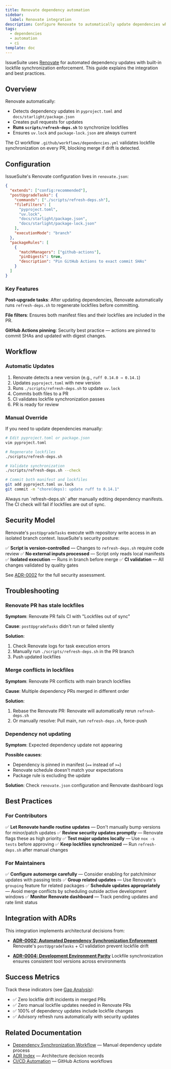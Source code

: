 ```yaml
---
title: Renovate dependency automation
sidebar:
  label: Renovate integration
description: Configure Renovate to automatically update dependencies while maintaining lockfile synchronization.
tags:
  - dependencies
  - automation
  - ci
template: doc
---
```



IssueSuite uses [Renovate](https://docs.renovatebot.com/) for automated dependency updates with built-in lockfile synchronization enforcement. This guide explains the integration and best practices.

## Overview

Renovate automatically:

- Detects dependency updates in `pyproject.toml` and `docs/starlight/package.json`
- Creates pull requests for updates
- **Runs `scripts/refresh-deps.sh`** to synchronize lockfiles
- Ensures `uv.lock` and `package-lock.json` are always current

The CI workflow `.github/workflows/dependencies.yml` validates lockfile synchronization on every PR, blocking merge if drift is detected.

## Configuration

IssueSuite's Renovate configuration lives in `renovate.json`:

```json
{
  "extends": ["config:recommended"],
  "postUpgradeTasks": {
    "commands": ["./scripts/refresh-deps.sh"],
    "fileFilters": [
      "pyproject.toml",
      "uv.lock",
      "docs/starlight/package.json",
      "docs/starlight/package-lock.json"
    ],
    "executionMode": "branch"
  },
  "packageRules": [
    {
      "matchManagers": ["github-actions"],
      "pinDigests": true,
      "description": "Pin GitHub Actions to exact commit SHAs"
    }
  ]
}
```

### Key Features

**Post-upgrade tasks**: After updating dependencies, Renovate automatically runs `refresh-deps.sh` to regenerate lockfiles before committing.

**File filters**: Ensures both manifest files and their lockfiles are included in the PR.

**GitHub Actions pinning**: Security best practice — actions are pinned to commit SHAs and updated with digest changes.

## Workflow

### Automatic Updates

1. Renovate detects a new version (e.g., `ruff 0.14.0 → 0.14.1`)
2. Updates `pyproject.toml` with new version
3. Runs `./scripts/refresh-deps.sh` to update `uv.lock`
4. Commits both files to a PR
5. CI validates lockfile synchronization passes
6. PR is ready for review

### Manual Override

If you need to update dependencies manually:

```bash
# Edit pyproject.toml or package.json
vim pyproject.toml

# Regenerate lockfiles
./scripts/refresh-deps.sh

# Validate synchronization
./scripts/refresh-deps.sh --check

# Commit both manifest and lockfiles
git add pyproject.toml uv.lock
git commit -m "chore(deps): update ruff to 0.14.1"
```

<Aside type="caution">
  Always run `refresh-deps.sh` after manually editing dependency manifests. The
  CI check will fail if lockfiles are out of sync.
</Aside>

## Security Model

Renovate's `postUpgradeTasks` execute with repository write access in an isolated branch context. IssueSuite's security posture:

✅ **Script is version-controlled** — Changes to `refresh-deps.sh` require code review
✅ **No external inputs processed** — Script only reads local manifests
✅ **Isolated execution** — Runs in branch before merge
✅ **CI validation** — All changes validated by quality gates

See [ADR-0002](../../adrs/ADR-0002-dependency-sync-enforcement.md) for the full security assessment.

## Troubleshooting

### Renovate PR has stale lockfiles

**Symptom**: Renovate PR fails CI with "Lockfiles out of sync"

**Cause**: `postUpgradeTasks` didn't run or failed silently

**Solution**:

1. Check Renovate logs for task execution errors
2. Manually run `./scripts/refresh-deps.sh` in the PR branch
3. Push updated lockfiles

### Merge conflicts in lockfiles

**Symptom**: Renovate PR conflicts with main branch lockfiles

**Cause**: Multiple dependency PRs merged in different order

**Solution**:

1. Rebase the Renovate PR: Renovate will automatically rerun `refresh-deps.sh`
2. Or manually resolve: Pull main, run `refresh-deps.sh`, force-push

### Dependency not updating

**Symptom**: Expected dependency update not appearing

**Possible causes**:

- Dependency is pinned in manifest (`==` instead of `>=`)
- Renovate schedule doesn't match your expectations
- Package rule is excluding the update

**Solution**: Check `renovate.json` configuration and Renovate dashboard logs

## Best Practices

### For Contributors

✅ **Let Renovate handle routine updates** — Don't manually bump versions for minor/patch updates
✅ **Review security updates promptly** — Renovate flags these as high priority
✅ **Test major updates locally** — Use `nox -s tests` before approving
✅ **Keep lockfiles synchronized** — Run `refresh-deps.sh` after manual changes

### For Maintainers

✅ **Configure automerge carefully** — Consider enabling for patch/minor updates with passing tests
✅ **Group related updates** — Use Renovate's `grouping` feature for related packages
✅ **Schedule updates appropriately** — Avoid merge conflicts by scheduling outside active development windows
✅ **Monitor Renovate dashboard** — Track pending updates and rate limit status

## Integration with ADRs

This integration implements architectural decisions from:

- **[ADR-0002: Automated Dependency Synchronization Enforcement](../../adrs/ADR-0002-dependency-sync-enforcement.md)**
  Renovate's `postUpgradeTasks` + CI validation prevent lockfile drift

- **[ADR-0004: Development Environment Parity](../../adrs/ADR-0004-dev-environment-parity.md)**
  Lockfile synchronization ensures consistent tool versions across environments

## Success Metrics

Track these indicators (see [Gap Analysis](../../gap_analysis_2025.md)):

- ✅ Zero lockfile drift incidents in merged PRs
- ✅ Zero manual lockfile updates needed in Renovate PRs
- ✅ 100% of dependency updates include lockfile changes
- ✅ Advisory refresh runs automatically with security updates

## Related Documentation

- [Dependency Synchronization Workflow](./dependency-workflow) — Manual dependency update process
- [ADR Index](./adr-governance) — Architecture decision records
- [CI/CD Automation](./automation-ci) — GitHub Actions workflows
